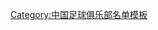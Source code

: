 {{Football squad with logo
 | name      = 2010年南昌八一衡源名单
 | bgcolor   = #FF3300
 | textcolor = #FFD700
 | teamname  = 南昌衡源
 | seasontitle=[[2010年中国足球超级联赛|<span style="color: #FFD700;">2010年</span>]][[中国足球超级联赛|<span style="color: #FFD700;">中超联赛</span>]]名单
 | teamlogo  = 
 | p1=[[柏小磊]]
 | p2=[[李磊 (1992年)|李磊]]
 | p3=[[赵作峻]]
 | p4=[[杨云 (足球运动员)|杨云]]
 | p5=[[王博 (1985年)|王博]]
 | p6=[[李昊祯]]
 | p7=[[张利峰]]
 | p8=[[刘寅涛]]
 | p9=[[阿爾伯特·安東尼奧·德·保拉|貝托]]
 | p10=[[弗朗西斯科·阿萊克斯·度·納斯克曼多·莫賴斯|阿萊克斯]]
 | p11=[[阿德勒·阿卜杜拉|阿卜杜拉]]
 | p12=[[徐文]]
 | p13=
 | p14=[[宋星逸]]
 | p15=[[焦凤波]]
 | p16=[[叶张根]]
 | p17=[[邹仲霆]]
 | p18=[[郑科伟]]
 | p19=[[季俊]]
 | p20=[[叶重秋]]
 | p21=[[林峣]]
 | p22=[[朱建敏]]
 | p23=[[程晓鹏]]
 | p24=[[周行]]
 | p25=[[蒋珂玮]]
 | p26=[[約翰尼·梅格·度·納斯克曼多·奧斯里奧|乔尼]]
 | p27=[[王维鹏]]
 | p28=[[孙一凡]]
 | p29=[[刘俊威]]
 | p30=[[杨晨 (1989年)|杨晨]]
 | p31=[[李文强]]
 | p32=[[陈志钊]]
 | p33=[[朱宝杰]]
 | p34=[[张天罡]]
 | p35=[[顾中庆]]
 | p36=[[林翔 (足球运动员)|林翔]]
 | p37=[[胡胜迪]]
 | p38=[[杨家威]]
 | p39=[[康耐尔]]
 | manager=[[朱炯]]
}}
<noinclude>
{{DEFAULTSORT:Nanchang Bayi Hengyuan F.C. Squad 2010}}
[[Category:中国足球俱乐部名单模板]]
</noinclude>